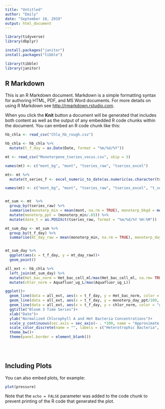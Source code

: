 ```yaml
---
title: "Untitled"
author: "Emily"
date: "September 18, 2019"
output: html_document
---
```


```r
library(tidyverse)
library(dbplyr)

install.packages("janitor")
install.packages("tibble")

library(tibble)
library(janitor)


```

## R Markdown

This is an R Markdown document. Markdown is a simple formatting syntax for authoring HTML, PDF, and MS Word documents. For more details on using R Markdown see <http://rmarkdown.rstudio.com>.

When you click the **Knit** button a document will be generated that includes both content as well as the output of any embedded R code chunks within the document. You can embed an R code chunk like this:

```r

hb_chla <- read_csv("Chla_hb_rough.csv")

hb_chla <- hb_chla %>% 
  mutate(t_f_day = as.Date(Date, format = "%m/%d/%Y"))

mt <- read_csv("Monoterpene_tseries_vocus.csv", skip = 3)

names(mt) <- c("mont_bg", "mont", "tseries_raw", "tseries_excel")

mt<- mt %>% 
  mutate(t_series_f <- excel_numeric_to_date(as.numeric(as.character(tseries_excel)), date_system = "modern"))    

names(mt) <- c("mont_bg", "mont", "tseries_raw", "tseries_excel", "t_series_f")


mt_sum <- mt  %>% 
  group_by(tseries_raw) %>% 
  summarise(monoterp_min = mean(mont, na.rm = TRUE), monoterp_bkgd = mean(mont_bg, na.rm = TRUE), t_f_day = min (t_series_f)) %>% 
  mutate(monoterp_ppt = (monoterp_min/.65)) %>% 
  mutate(date_t = as.POSIXct(tseries_raw, format = "%m/%d/%Y %H:%M"))

mt_sum_day <- mt_sum %>% 
  group_by(t_f_day) %>% 
  summarise(mt_day_raw = mean(monoterp_min, na.rm = TRUE), monoterp_day_ppt = mean(monoterp_ppt, na.rm = TRUE), monoterp_day_bkgd = mean(monoterp_bkgd, na.rm = TRUE))


mt_sum_day %>% 
  ggplot(aes(x = t_f_day, y = mt_day_raw))+
  geom_point()

all_ext <- hb_chla %>% 
  left_join(mt_sum_day) %>% 
  mutate(Het_bac_norm = Het_bac_cell_ml/max(Het_bac_cell_ml, na.rm= TRUE)) %>% 
  mutate(chlor_norm = Aquafluor_ug_L/max(Aquafluor_ug_L))

ggplot()+
  geom_line(data = all_ext, aes(x = t_f_day, y = Het_bac_norm, color = "blue"))+
  geom_line(data = all_ext, aes(x = t_f_day, y = monoterp_day_ppt/100, color = "red"))+
  geom_line(data = all_ext, aes(x = t_f_day, y = chlor_norm, color = "green"))+
  ggtitle("Bloom 3 Time Series")+
  xlab("Date")+
  ylab("Normalized Chlorophyll A and Het Bacteria Concentrations")+
  scale_y_continuous(sec.axis = sec_axis(~ . *100, name = "Approximate Monoterpene Abundance from PTR (ppt)"))+
  scale_color_discrete(name = "", labels = c("Heterotrophic Bacteria", "Chlorophyll A", "Monoterpene"))+
  theme_bw()+
  theme(panel.border = element_blank())
  
  
  
```

## Including Plots

You can also embed plots, for example:

```r
plot(pressure)
```

Note that the `echo = FALSE` parameter was added to the code chunk to prevent printing of the R code that generated the plot.
